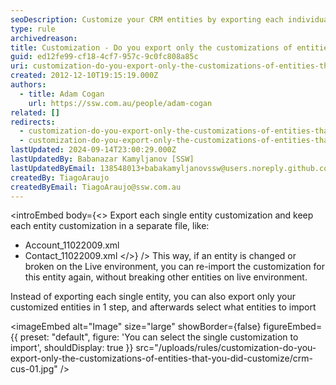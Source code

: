 ```yaml
---
seoDescription: Customize your CRM entities by exporting each individual customization or select what to import, ensuring seamless updates and minimizing impact on live environments.
type: rule
archivedreason:
title: Customization - Do you export only the customizations of entities that you did customize? (CRM 4 only)
guid: ed12fe99-cf18-4cf7-957c-9c0fc808a85c
uri: customization-do-you-export-only-the-customizations-of-entities-that-you-did-customize
created: 2012-12-10T19:15:19.000Z
authors:
  - title: Adam Cogan
    url: https://ssw.com.au/people/adam-cogan
related: []
redirects:
  - customization-do-you-export-only-the-customizations-of-entities-that-you-did-customize-crm-4-only
  - customization-do-you-export-only-the-customizations-of-entities-that-you-did-customize-(crm-4-only)
lastUpdated: 2024-09-14T23:00:29.000Z
lastUpdatedBy: Babanazar Kamyljanov [SSW]
lastUpdatedByEmail: 138548013+babakamyljanovssw@users.noreply.github.com
createdBy: TiagoAraujo
createdByEmail: TiagoAraujo@ssw.com.au
---
```


<introEmbed
  body={<>
Export each single entity customization and keep each entity customization in a separate file, like:

* Account_11022009.xml
* Contact_11022009.xml
  </>}
/>
This way, if an entity is changed or broken on the Live environment, you can re-import the customization for this entity again, without breaking other entities on live environment.

Instead of exporting each single entity, you can also export only your customized entities in 1 step, and afterwards select what entities to import


<imageEmbed
  alt="Image"
  size="large"
  showBorder={false}
  figureEmbed={{
    preset: "default",
    figure: 'You can select the single customization to import',
    shouldDisplay: true
  }}
  src="/uploads/rules/customization-do-you-export-only-the-customizations-of-entities-that-you-did-customize/crm-cus-01.jpg"
/>
